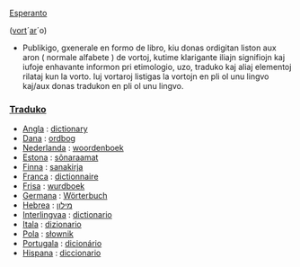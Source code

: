 [[Esperanto]]

([[vorto|vort]]´[[aro|ar]]´o)

* Publikigo, gxenerale en formo de libro, kiu donas ordigitan liston aux aron ( normale alfabete ) de vortoj, kutime klarigante iliajn signifiojn kaj iufoje enhavante informon pri etimologio, uzo, traduko kaj aliaj elementoj rilataj kun la vorto. Iuj vortaroj listigas la vortojn en pli ol unu lingvo kaj/aux donas tradukon en pli ol unu lingvo. 

=== [[Traduko]] ===


*[[Angla]] : [[dictionary]]
*[[Dana]] : [[ordbog]]
*[[Nederlanda]] : [[woordenboek]]
*[[Estona]] : [[sõnaraamat]]
*[[Finna]] : [[sanakirja]]
*[[Franca]] : [[dictionnaire]]
*[[Frisa]] : [[wurdboek]]
*[[Germana]] : [[Wörterbuch]]
*[[Hebrea]] : [[מילון]]
*[[Interlingvaa]] : [[dictionario]]
*[[Itala]] : [[dizionario]]
*[[Pola]] : [[słownik]]
*[[Portugala]] : [[dicionário]]
*[[Hispana]] : [[diccionario]]